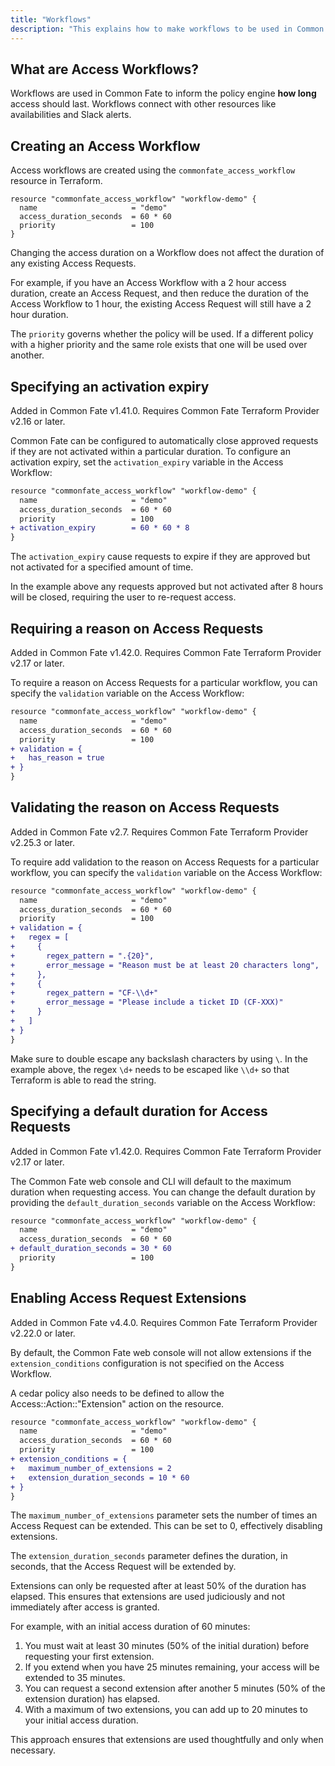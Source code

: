 ```yaml
---
title: "Workflows"
description: "This explains how to make workflows to be used in Common Fate."
---
```




## What are Access Workflows?

Workflows are used in Common Fate to inform the policy engine **how long** access should last. Workflows connect with other resources like availabilities and Slack alerts.

## Creating an Access Workflow

Access workflows are created using the `commonfate_access_workflow` resource in Terraform.

```hcl workflow.tf
resource "commonfate_access_workflow" "workflow-demo" {
  name                     = "demo"
  access_duration_seconds  = 60 * 60
  priority                 = 100
}
```

<Aside>
Changing the access duration on a Workflow does not affect the duration of any existing Access Requests.

For example, if you have an Access Workflow with a 2 hour access duration, create an Access Request, and then reduce the duration of the Access Workflow to 1 hour, the existing Access Request will still have a 2 hour duration.

</Aside>

The `priority` governs whether the policy will be used. If a different policy with a higher priority and the same role exists that one will be used over another.

## Specifying an activation expiry

<Aside>
  Added in Common Fate v1.41.0. Requires Common Fate Terraform Provider v2.16 or
  later.
</Aside>

Common Fate can be configured to automatically close approved requests if they are not activated within a particular duration. To configure an activation expiry, set the `activation_expiry` variable in the Access Workflow:

```diff
resource "commonfate_access_workflow" "workflow-demo" {
  name                     = "demo"
  access_duration_seconds  = 60 * 60
  priority                 = 100
+ activation_expiry        = 60 * 60 * 8
}
```

The `activation_expiry` cause requests to expire if they are approved but not activated for a specified amount of time.

In the example above any requests approved but not activated after 8 hours will be closed, requiring the user to re-request access.

## Requiring a reason on Access Requests

<Aside>
  Added in Common Fate v1.42.0. Requires Common Fate Terraform Provider v2.17 or
  later.
</Aside>

To require a reason on Access Requests for a particular workflow, you can specify the `validation` variable on the Access Workflow:

```diff
resource "commonfate_access_workflow" "workflow-demo" {
  name                     = "demo"
  access_duration_seconds  = 60 * 60
  priority                 = 100
+ validation = {
+   has_reason = true
+ }
}
```

## Validating the reason on Access Requests

<Aside>
  Added in Common Fate v2.7. Requires Common Fate Terraform Provider v2.25.3
  or later.
</Aside>

To require add validation to the reason on Access Requests for a particular workflow, you can specify the `validation` variable on the Access Workflow:

```diff
resource "commonfate_access_workflow" "workflow-demo" {
  name                     = "demo"
  access_duration_seconds  = 60 * 60
  priority                 = 100
+ validation = {
+   regex = [
+     {
+       regex_pattern = ".{20}",
+       error_message = "Reason must be at least 20 characters long",
+     },
+     {
+       regex_pattern = "CF-\\d+"
+       error_message = "Please include a ticket ID (CF-XXX)"
+     }
+   ]
+ }
}
```

Make sure to double escape any backslash characters by using `\`. In the example above, the regex `\d+` needs to be escaped like `\\d+` so that Terraform is able to read the string.

## Specifying a default duration for Access Requests

<Aside>
  Added in Common Fate v1.42.0. Requires Common Fate Terraform Provider v2.17 or
  later.
</Aside>

The Common Fate web console and CLI will default to the maximum duration when requesting access. You can change the default duration by providing the `default_duration_seconds` variable on the Access Workflow:

```diff
resource "commonfate_access_workflow" "workflow-demo" {
  name                     = "demo"
  access_duration_seconds  = 60 * 60
+ default_duration_seconds = 30 * 60
  priority                 = 100
}
```

## Enabling Access Request Extensions

<Aside>
  Added in Common Fate v4.4.0. Requires Common Fate Terraform Provider v2.22.0
  or later.
</Aside>

By default, the Common Fate web console will not allow extensions if the `extension_conditions` configuration is not specified on the Access Workflow.

<Aside>
  A cedar policy also needs to be defined to allow the
  Access::Action::"Extension" action on the resource.
</Aside>

```diff
resource "commonfate_access_workflow" "workflow-demo" {
  name                     = "demo"
  access_duration_seconds  = 60 * 60
  priority                 = 100
+ extension_conditions = {
+   maximum_number_of_extensions = 2
+   extension_duration_seconds = 10 * 60
+ }
}
```

The `maximum_number_of_extensions` parameter sets the number of times an Access Request can be extended. This can be set to 0, effectively disabling extensions.

The `extension_duration_seconds` parameter defines the duration, in seconds, that the Access Request will be extended by.

Extensions can only be requested after at least 50% of the duration has elapsed. This ensures that extensions are used judiciously and not immediately after access is granted.

For example, with an initial access duration of 60 minutes:

1. You must wait at least 30 minutes (50% of the initial duration) before requesting your first extension.
2. If you extend when you have 25 minutes remaining, your access will be extended to 35 minutes.
3. You can request a second extension after another 5 minutes (50% of the extension duration) has elapsed.
4. With a maximum of two extensions, you can add up to 20 minutes to your initial access duration.

This approach ensures that extensions are used thoughtfully and only when necessary.

